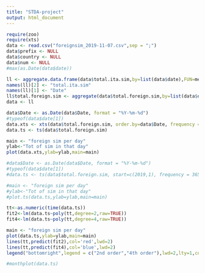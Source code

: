 ```yaml
---
title: "STDA-project"
output: html_document
---
```



```r
require(zoo)
require(xts)
data <- read.csv("foreignsim_2019-11-07.csv",sep = ";")
data$prefix <- NULL
data$country <- NULL
data$num <- NULL
#max(as.Date(data$date))
```



```r
ll <- aggregate.data.frame(data$total.ita.sim,by=list(data$date),FUN=mean)
names(ll)[2] <- "total.ita.sim"
names(ll)[1] <- "Date"
ll$total.foreign.sim <- aggregate(data$total.foreign.sim,by=list(data$date),FUN=mean)$x
data <- ll
```


```r
data$Date <- as.Date(data$Date, format = "%Y-%m-%d")
#typeof(data$date[1])
data.xts <- xts(data$total.foreign.sim, order.by=data$Date, frequency = 365)
data.ts <- ts(data$total.foreign.sim)

main <- "foreign sim per day"
ylab<-"Tot of sim in that day"
plot(data.xts,ylab=ylab,main=main)
```



```r
#data$Date <- as.Date(data$Date, format = "%Y-%m-%d")
#typeof(data$date[1])
#data.ts <- ts(data$total.foreign.sim, start=c(2019,1), frequency = 365)
```



```r
#main <- "foreign sim per day"
#ylab<-"Tot of sim in that day"
#plot.ts(data.ts,ylab=ylab,main=main)
```



```r
tt<-as.numeric(time(data.ts))
fit2<-lm(data.ts~poly(tt,degree=2,raw=TRUE))
fit4<-lm(data.ts~poly(tt,degree=4,raw=TRUE))
```



```r
main <- "foreign sim per day"
plot(data.ts,ylab=ylab,main=main)
lines(tt,predict(fit2),col='red',lwd=2)
lines(tt,predict(fit4),col='blue',lwd=2)
legend("bottomright",legend = c("2nd order","4th order"),lwd=2,lty=1,col=c("red","blue"))
```



```r
#monthplot(data.ts)
```




